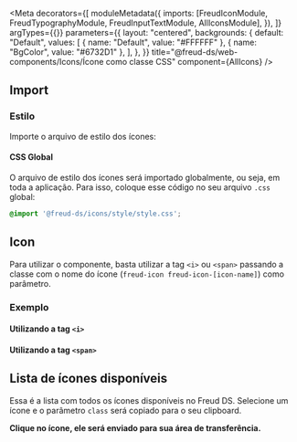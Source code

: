 



<Meta
  decorators={[
    moduleMetadata({
      imports: [FreudIconModule, FreudTypographyModule, FreudInputTextModule, AllIconsModule],
    }),
  ]}
  argTypes={{}}
  parameters={{
    layout: "centered",
    backgrounds: {
      default: "Default",
      values: [
        { name: "Default", value: "#FFFFFF" },
        { name: "BgColor", value: "#6732D1" },
      ],
    },
  }}
  title="@freud-ds/web-components/Icons/Ícone como classe CSS"
  component={AllIcons}
/>

<FreudHeaderComponent
  title="Icon"
  description="Utilizando classe CSS para exibir ícones na tela."
/>

## <a id="importing"></a>Import
### Estilo
Importe o arquivo de estilo dos ícones:

#### CSS Global
O arquivo de estilo dos ícones será importado globalmente, ou seja, em toda a aplicação. Para isso, coloque esse código 
no seu arquivo ``.css`` global:
```css
@import '@freud-ds/icons/style/style.css';
```

## Icon
Para utilizar o componente, basta utilizar a tag ``<i>`` ou ``<span>`` passando a classe com o nome do ícone (``freud-icon freud-icon-[icon-name]``)
como parâmetro.

### Exemplo

#### Utilizando a tag ``<i>``

<Canvas sourceState={SourceState.OPEN}>
  <Story story={Default_i} />
</Canvas>

<Canvas sourceState={SourceState.OPEN}>
  <Story story={Small_i} />
</Canvas>

#### Utilizando a tag ``<span>``

<Canvas sourceState={SourceState.OPEN}>
  <Story story={Default_span} />
</Canvas>

<Canvas sourceState={SourceState.OPEN}>
  <Story story={Small_span} />
</Canvas>

## Lista de ícones disponíveis

Essa é a lista com todos os ícones disponíveis no Freud DS. Selecione um ícone e o parâmetro ``class`` será copiado para o seu clipboard.

**Clique no ícone, ele será enviado para sua área de transferência.**

<Canvas sourceState={SourceState.NONE}>
  <Story story={AllIcons} />
</Canvas>
